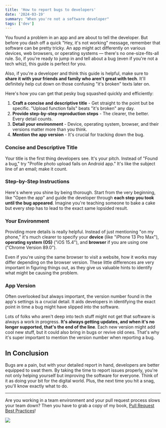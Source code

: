 ```yaml
---
title: 'How to report bugs to developers'
date: '2024-03-19'
summary: "When you're not a software developer"
tags: ['dev']
---
```


You found a problem in an app and are about to tell the developer. But before you dash off a quick "Hey, it's not working" message, remember that software can be pretty tricky. An app might act differently on various devices, web browsers, or operating systems — there's no one-size-fits-all rule. So, if you're ready to jump in and tell about a bug (even if you're not a tech whiz), this guide is perfect for you.

Also, if you're a developer and think this guide is helpful, make sure to **share it with your friends and family who aren't great with tech**. It'll definitely help cut down on those confusing "it's broken" texts later on.

Here's how you can get that pesky bug squashed quickly and efficiently:

1. **Craft a concise and descriptive title** - Get straight to the point but be specific. "Upload function fails" beats "it's broken" any day.
2. **Provide step-by-step reproduction steps** - The clearer, the better. Every detail counts.
3. **Detail your environment** - Device, operating system, browser, and their versions matter more than you think.
4. **Mention the app version** - It's crucial for tracking down the bug.

### Concise and Descriptive Title

Your title is the first thing developers see. It's your pitch. Instead of "Found a bug," try "Profile photo upload fails on Android app." It's like the subject line of an email; make it count.

### Step-by-Step Instructions

Here's where you shine by being thorough. Start from the very beginning, like "Open the app" and guide the developer through **each step you took until the bug appeared**. Imagine you're teaching someone to bake a cake but every step has to lead to the exact same lopsided result.

### Your Environment

Providing more details is really helpful. Instead of just mentioning "on my phone," it's much clearer to specify your **device** (like "iPhone 13 Pro Max"), **operating system (OS)** ("iOS 15.4"), and **browser** if you are using one ("Chrome Version 89.0").

Even if you're using the same browser to visit a website, how it works may differ depending on the browser version. These little differences are very important in figuring things out, as they give us valuable hints to identify what might be causing the problem.

### App Version

Often overlooked but always important, the version number found in the app's settings is a crucial detail. It aids developers in identifying the exact point in time a bug might have slipped into the software.

Lots of folks who aren't deep into tech stuff might not get that software is always a work in progress. **It's always getting updates, and when it's no longer supported, that's the end of the line**. Each new version might add cool new stuff, but it could also bring in bugs or revive old ones. That's why it's super important to mention the version number when reporting a bug.

## In Conclusion

Bugs are a pain, but with your detailed report in hand, developers are better equipped to swat them. By taking the time to report issues properly, you're not only helping yourself but improving the software for everyone. Think of it as doing your bit for the digital world. Plus, the next time you hit a snag, you'll know exactly what to do.

---

Are you working in a team environment and your pull request process slows your team down? Then you have to grab a copy of my book, [Pull Request Best Practices](https://pr.nico.fyi)!

![](/static/images/articles/pull-request-best-practices.png)

